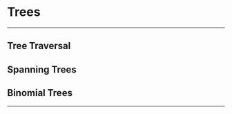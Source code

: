 # Trees

************************
## Tree Traversal
## Spanning Trees
## Binomial Trees
************************
